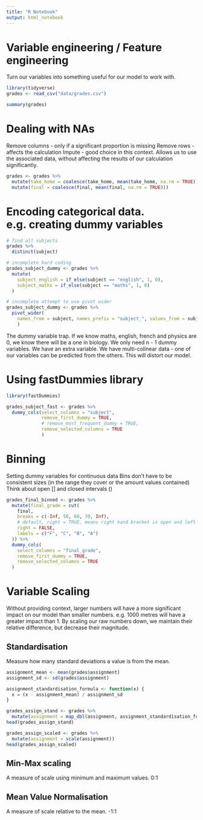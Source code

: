 ```yaml
---
title: "R Notebook"
output: html_notebook
---
```


# Variable engineering / Feature engineering
Turn our variables into something useful for our model to work with.

```r
library(tidyverse)
grades <- read_csv("data/grades.csv")
```

```r
summary(grades)
```

# Dealing with NAs

Remove columns - only if a significant proportion is missing
Remove rows - affects the calculation
Impute - good choice in this context. Allows us to use the associated data, without affecting the results of our calculation significantly.

```r
grades <- grades %>% 
  mutate(take_home = coalesce(take_home, mean(take_home, na.rm = TRUE)))%>% 
  mutate(final = coalesce(final, mean(final, na.rm = TRUE)))
```

# Encoding categorical data. e.g. creating dummy variables
```r
# find all subjects
grades %>% 
  distinct(subject)
```

```r
# incomplete hard coding
grades_subject_dummy <- grades %>% 
  mutate(
    subject_english = if_else(subject == "english", 1, 0),
    subject_maths = if_else(subject == "maths", 1, 0)
  )
```


```r
# incomplete attempt to use pivot wider
grades_subject_dummy <- grades %>%
  pivot_wider(
    names_from = subject, names_prefix = "subject_", values_from = subject
    )
```

The dummy variable trap.
If we know maths, english, french and physics are 0, we know there will be a one in biology. We only need n - 1 dummy variables. We have an extra variable.
We have multi-colinear data - one of our variables can be predicted from the others. This will distort our model.

# Using fastDummies library

```r
library(fastDummies)
```
```r
grades_subject_fast <- grades %>% 
  dummy_cols(select_columns = "subject",
             remove_first_dummy = TRUE,
             # remove_most_frequent_dummy = TRUE,
             remove_selected_columns = TRUE
             )
```

# Binning
Setting dummy variables for continuous data
Bins don't have to be consistent sizes (in the range they cover or the amount values contained)
Think about open [] and closed intervals ()

```r
grades_final_binned <- grades %>% 
  mutate(final_grade = cut(
    final, 
    breaks = c(-Inf, 50, 60, 70, Inf), 
    # default, right = TRUE, means right hand bracket is open and left is closed
    right = FALSE,
    labels = c("F", "C", "B", "A")
  )) %>% 
  dummy_cols(
    select_columns = "final_grade",
    remove_first_dummy = TRUE,
    remove_selected_columns = TRUE
  )
```

# Variable Scaling
Without providing context, larger numbers will have a more significant impact on our model than smaller numbers. e.g. 1000 metres will have a greater impact than 1.
By scaling our raw numbers down, we maintain their relative difference, but decrease their magnitude.

## Standardisation
Measure how many standard deviations a value is from the mean.

```r
assignment_mean <- mean(grades$assignment)
assignment_sd <- sd(grades$assignment)
```
```r
assignment_standardisation_formula <- function(x) {
  x = (x - assignment_mean) / assignment_sd
}
```
```r
grades_assign_stand <- grades %>% 
  mutate(assignment = map_dbl(assignment, assignment_standardisation_formula))
head(grades_assign_stand)
```
```r
grades_assign_scaled <- grades %>% 
  mutate(assignment = scale(assignment))
head(grades_assign_scaled)
```



## Min-Max scaling
A measure of scale using minimum and maximum values. 0:1

## Mean Value Normalisation
A measure of scale relative to the mean. -1:1
